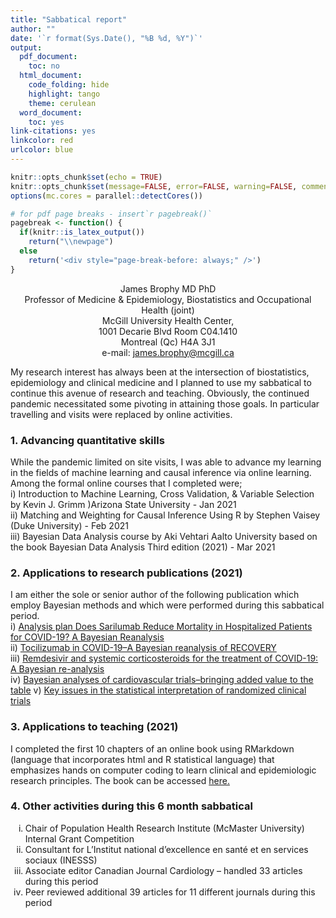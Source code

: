 ```yaml
---
title: "Sabbatical report"
author: ""
date: '`r format(Sys.Date(), "%B %d, %Y")`'
output:
  pdf_document:
    toc: no
  html_document:
    code_folding: hide
    highlight: tango
    theme: cerulean
  word_document:
    toc: yes
link-citations: yes
linkcolor: red
urlcolor: blue
---
```


```r
knitr::opts_chunk$set(echo = TRUE)
knitr::opts_chunk$set(message=FALSE, error=FALSE, warning=FALSE, comment=NA, echo = knitr::is_html_output())   
options(mc.cores = parallel::detectCores())   

# for pdf page breaks - insert`r pagebreak()`
pagebreak <- function() {
  if(knitr::is_latex_output())
    return("\\newpage")
  else
    return('<div style="page-break-before: always;" />')
}

```

<center>

James Brophy MD PhD\
Professor of Medicine & Epidemiology, Biostatistics and Occupational Health (joint)\
McGill University Health Center,\
1001 Decarie Blvd Room C04.1410\
Montreal (Qc) H4A 3J1\
e-mail: [james.brophy\@mcgill.ca](mailto:james.brophy@mcgill.ca){.email}

</center>

\vspace{10pt}

My research interest has always been at the intersection of biostatistics, epidemiology and clinical medicine and I planned to use my sabbatical to continue this avenue of research and teaching. Obviously, the continued pandemic necessitated some pivoting in attaining those goals. In particular travelling and visits were replaced by online activities.

\vspace{10pt}

### 1. Advancing quantitative skills

While the pandemic limited on site visits, I was able to advance my learning in the fields of machine learning and causal inference via online learning. Among the formal online courses that I completed were;\
i) Introduction to Machine Learning, Cross Validation, & Variable Selection by Kevin J. Grimm )Arizona State University - Jan 2021\
ii) Matching and Weighting for Causal Inference Using R by Stephen Vaisey (Duke University) - Feb 2021\
iii) Bayesian Data Analysis course by Aki Vehtari Aalto University based on the book Bayesian Data Analysis Third edition (2021) - Mar 2021

\vspace{10pt}

### 2. Applications to research publications (2021)

I am either the sole or senior author of the following publication which employ Bayesian methods and which were performed during this sabbatical period.\
i) [Analysis plan Does Sarilumab Reduce Mortality in Hospitalized Patients for COVID-19? A Bayesian Reanalysis](https://scholar.google.ca/citations?view_op=view_citation&hl=en&user=IXoZb4wAAAAJ&sortby=pubdate&citation_for_view=IXoZb4wAAAAJ:SxCCDk4iOpsC)\
ii) [Tocilizumab in COVID-19--A Bayesian reanalysis of RECOVERY](https://www.medrxiv.org/content/10.1101/2021.06.15.21258966v1)\
iii) [Remdesivir and systemic corticosteroids for the treatment of COVID-19: A Bayesian re-analysis](https://www.sciencedirect.com/science/article/pii/S1201971221000771)\
iv) [Bayesian analyses of cardiovascular trials--bringing added value to the table](https://www.sciencedirect.com/science/article/abs/pii/S0828282X2100163X) v) [Key issues in the statistical interpretation of randomized clinical trials](https://www.sciencedirect.com/science/article/abs/pii/S0828282X20311806)

\vspace{10pt}

### 3. Applications to teaching (2021)

I completed the first 10 chapters of an online book using RMarkdown (language that incorporates html and R statistical language) that emphasizes hands on computer coding to learn clinical and epidemiologic research principles. The book can be accessed [here.](https://bookdown.org/jbrophy115/bookdown-clinepi/)

\vspace{10pt}

### 4. Other activities during this 6 month sabbatical

i)  Chair of Population Health Research Institute (McMaster University) Internal Grant Competition
ii) Consultant for L'Institut national d'excellence en santé et en services sociaux (INESSS)
iii) Associate editor Canadian Journal Cardiology -- handled 33 articles during this period
iv) Peer reviewed additional 39 articles for 11 different journals during this period
